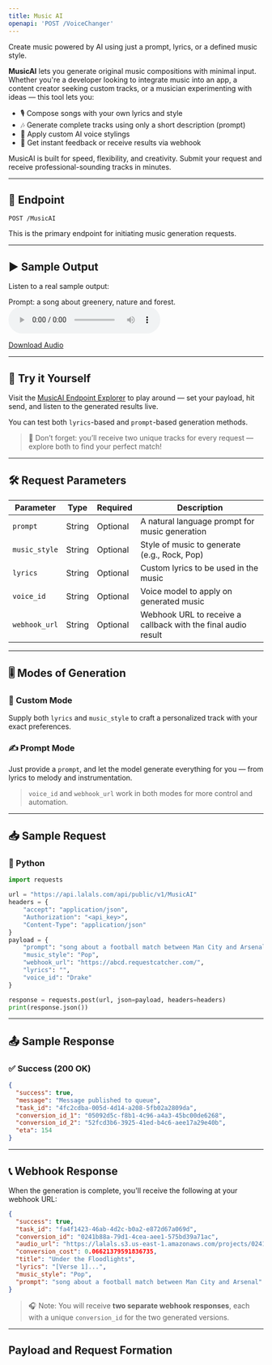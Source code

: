 ```yaml
---
title: Music AI
openapi: 'POST /VoiceChanger'
---
```


Create music powered by AI using just a prompt, lyrics, or a defined music style.

**MusicAI** lets you generate original music compositions with minimal input. Whether you're a developer looking to integrate music into an app, a content creator seeking custom tracks, or a musician experimenting with ideas — this tool lets you:

- 🎙 Compose songs with your own lyrics and style
- 🎶 Generate complete tracks using only a short description (prompt)
- 🧠 Apply custom AI voice stylings
- 🔁 Get instant feedback or receive results via webhook

MusicAI is built for speed, flexibility, and creativity. Submit your request and receive professional-sounding tracks in minutes.

---

## 📡 Endpoint

```http
POST /MusicAI
```


This is the primary endpoint for initiating music generation requests.

---

## ▶️ Sample Output

Listen to a real sample output:

Prompt: a song about greenery, nature and forest.
<audio controls="1" controlslist="nodownload nofullscreen noremoteplayback" src="https://lalals.s3.us-east-1.amazonaws.com/conversions/covert1.mp3">Your browser does not support the audio playback.</audio>

<a href="https://lalals.s3.us-east-1.amazonaws.com/conversions/covert1.mp3" target="_blank">Download Audio</a>

---

## 🧪 Try it Yourself

Visit the [MusicAI Endpoint Explorer](/api-documentation/endpoint/MusicAI) to play around — set your payload, hit send, and listen to the generated results live.

You can test both `lyrics`-based and `prompt`-based generation methods.

> 🎁 Don’t forget: you’ll receive two unique tracks for every request — explore both to find your perfect match!
---

## 🛠️ Request Parameters

| Parameter       | Type    | Required | Description                                                                 |
|----------------|---------|----------|-----------------------------------------------------------------------------|
| `prompt`       | String  | Optional | A natural language prompt for music generation                              |
| `music_style`  | String  | Optional | Style of music to generate (e.g., Rock, Pop)                                |
| `lyrics`       | String  | Optional | Custom lyrics to be used in the music                                       |
| `voice_id`     | String  | Optional | Voice model to apply on generated music                                     |
| `webhook_url`  | String  | Optional | Webhook URL to receive a callback with the final audio result               |

---

## 🎚️ Modes of Generation

### 🎵 Custom Mode
Supply both `lyrics` and `music_style` to craft a personalized track with your exact preferences.

### ✍️ Prompt Mode
Just provide a `prompt`, and let the model generate everything for you — from lyrics to melody and instrumentation.

> `voice_id` and `webhook_url` work in both modes for more control and automation.

---

## 📥 Sample Request

### 🐍 Python
```python
import requests

url = "https://api.lalals.com/api/public/v1/MusicAI"
headers = {
    "accept": "application/json",
    "Authorization": "<api_key>",
    "Content-Type": "application/json"
}
payload = {
    "prompt": "song about a football match between Man City and Arsenal",
    "music_style": "Pop",
    "webhook_url": "https://abcd.requestcatcher.com/",
    "lyrics": "",
    "voice_id": "Drake"
}

response = requests.post(url, json=payload, headers=headers)
print(response.json())
```

---

## 📤 Sample Response

### ✅ Success (200 OK)
```json
{
  "success": true,
  "message": "Message published to queue",
  "task_id": "4fc2cdba-005d-4d14-a208-5fb02a2809da",
  "conversion_id_1": "05092d5c-f8b1-4c96-a4a3-45bc00de6268",
  "conversion_id_2": "52fcd3b6-3925-41ed-b4c6-aee17a29e40b",
  "eta": 154
}
```

---

## 📞 Webhook Response

When the generation is complete, you'll receive the following at your webhook URL:

```json
{
  "success": true,
  "task_id": "fa4f1423-46ab-4d2c-b0a2-e872d67a069d",
  "conversion_id": "0241b88a-79d1-4cea-aee1-575bd39a71ac",
  "audio_url": "https://lalals.s3.us-east-1.amazonaws.com/projects/0241b88a-79d1-4cea-aee1-575bd39a71ac.wav",
  "conversion_cost": 0.06621379591836735,
  "title": "Under the Floodlights",
  "lyrics": "[Verse 1]...",
  "music_style": "Pop",
  "prompt": "song about a football match between Man City and Arsenal"
}
```

> 🎧 Note: You will receive **two separate webhook responses**, each with a unique `conversion_id` for the two generated versions.

---

## Payload and Request Formation